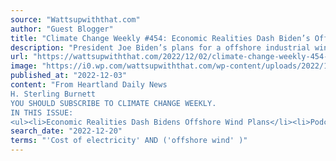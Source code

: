 ```yaml
---
source: "Wattsupwiththat.com"
author: "Guest Blogger"
title: "Climate Change Weekly #454: Economic Realities Dash Biden’s Offshore Wind Plans"
description: "President Joe Biden’s plans for a offshore industrial wind facilities lining the nation’s coasts have more than a few hurdles to clear before they can become reality."
url: "https://wattsupwiththat.com/2022/12/02/climate-change-weekly-454-economic-realities-dash-bidens-offshore-wind-plans/"
image: "https://i0.wp.com/wattsupwiththat.com/wp-content/uploads/2022/12/image-5.webp?fit=600%2C300&ssl=1"
published_at: "2022-12-03"
content: "From Heartland Daily News
H. Sterling Burnett
YOU SHOULD SUBSCRIBE TO CLIMATE CHANGE WEEKLY.
IN THIS ISSUE:
<ul><li>Economic Realities Dash Bidens Offshore Wind Plans</li><li>Podcast of the Week:… [+15688 chars]"
search_date: "2022-12-20"
terms: "'Cost of electricity' AND ('offshore wind' )"
---
```


